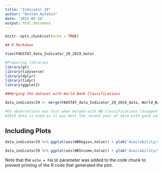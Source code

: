 ---
title: "Indicator 29"
author: "Destan Aytekin"
date: '2022-05-24'
output: html_document
---

```{r setup, include=FALSE}
knitr::opts_chunk$set(echo = TRUE)
```

```{r}
## R Markdown

View(FAOSTAT_data_Indicator_29_2019_data)

#Preparing libraries
library(gt)
library(tidyverse)
library(dplyr)
library(tidyr)
library(ggplot2)

##Merging the dataset with World Bank Classifications

data_indicator29 <- merge(FAOSTAT_data_Indicator_29_2019_data, World_Bank_Classifications, by = "Country")

#63 observations was lost when merged with WB classifications (dropped from 213 to 150 observations)
#2019 data is used as it was most the recent year of data with good country coverage.

```

## Including Plots


```{r, echo=FALSE}

data_indicator29 %>% ggplot(aes(WBRegion,Value)) + ylab('Availability/supply (g/day/capita) - vegetables') + geom_boxplot() + geom_point()

data_indicator29 %>% ggplot(aes(WBIncome,Value)) + ylab('Availability/supply (g/day/capita) - vegetables') + geom_boxplot() + geom_point()


```

Note that the `echo = FALSE` parameter was added to the code chunk to prevent printing of the R code that generated the plot.
